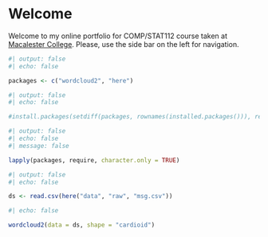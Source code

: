 # Welcome {.unnumbered}

Welcome to my online portfolio for COMP/STAT112 course taken at [Macalester College](https://www.macalester.edu/).  Please, use the side bar on the left for navigation.

```r
#| output: false
#| echo: false

packages <- c("wordcloud2", "here")
```

```r
#| output: false
#| echo: false

#install.packages(setdiff(packages, rownames(installed.packages())), repos = "http://cran.us.r-project.org")
```

```r
#| output: false
#| echo: false
#| message: false

lapply(packages, require, character.only = TRUE)
```

```r
#| output: false
#| echo: false

ds <- read.csv(here("data", "raw", "msg.csv"))
```

```r
#| echo: false

wordcloud2(data = ds, shape = "cardioid")
```

